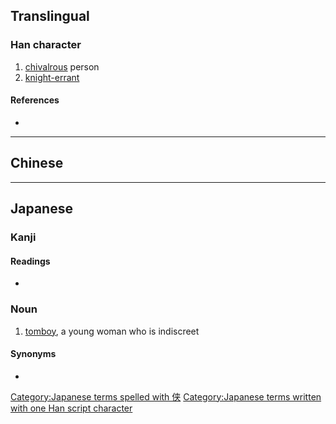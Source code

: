 {{also|俠}}
{{character info/new}}
==Translingual==

===Han character===
{{Han char|rn=9|rad=人|as=06|sn=8|four=|canj=OKT|ids=⿰亻夹}}

# [[chivalrous]] person
# [[knight-errant]]

====References====
* {{Han ref|kx=0102.291|dkj=00625|dj=0218.080|hdz=10147.010|uh=4FA0|ud=20384}}

----

==Chinese==
{{zh-see|俠}}

----

==Japanese==

===Kanji===
{{ja-kanji|grade=|rs=人06}}

====Readings====
* {{ja-readings|on=[[きょう]] (kyō)|kun=[[おとこだて]] (otokodate), [[きゃん]] (kyan)}}

===Noun===
{{ja-noun|きゃん}}

# [[tomboy]], a young woman who is indiscreet

====Synonyms====
* {{l|ja|お侠}}

[[Category:Japanese terms spelled with 侠]]
[[Category:Japanese terms written with one Han script character]]